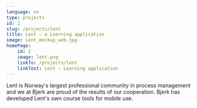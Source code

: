 ```yaml
---
language: en
type: projects
id: 2
slug: /projects/lent
title: Lent – a Learning application
image: Lent_mockup_web.jpg
homePage:
    id: 2
    image: lent.png
    linkTo: /projects/lent
    linkText: Lent – Learning application
---
```


Lent is Norway's largest professional community in process management and we at Bjerk are
proud of the results of our cooperation. Bjerk has developed Lent's
own course tools for mobile use.
